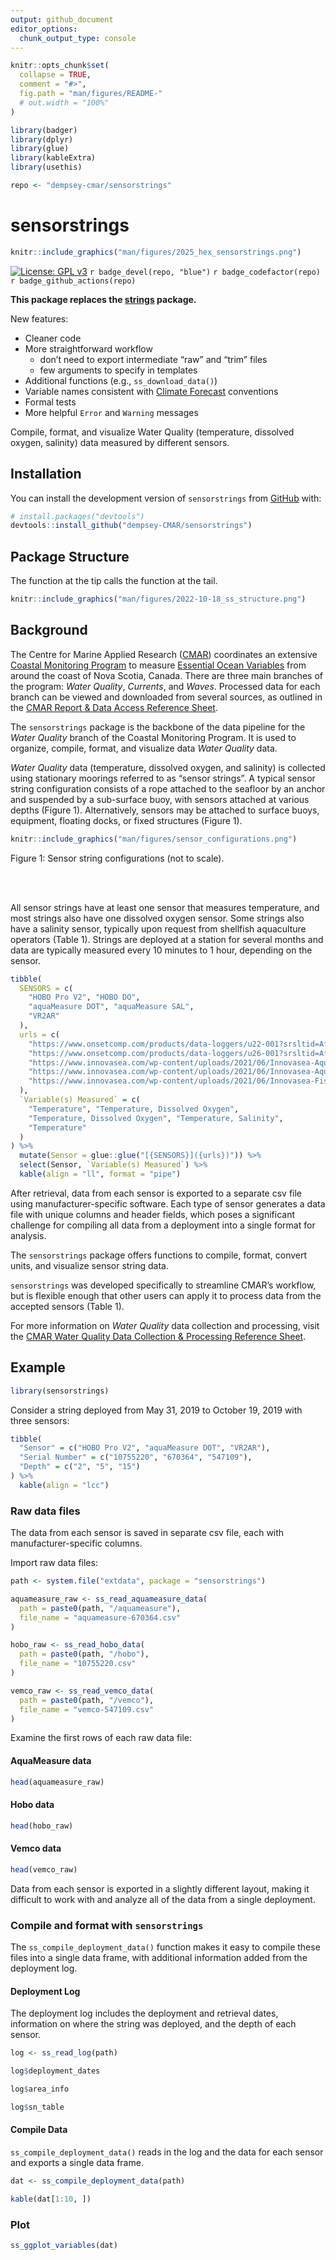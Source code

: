 ```yaml
---
output: github_document
editor_options: 
  chunk_output_type: console
---
```


<!-- README.md is generated from README.Rmd. Please edit that file -->

```r
knitr::opts_chunk$set(
  collapse = TRUE,
  comment = "#>",
  fig.path = "man/figures/README-"
  # out.width = "100%"
)

library(badger)
library(dplyr)
library(glue)
library(kableExtra)
library(usethis)

repo <- "dempsey-cmar/sensorstrings"
```

# sensorstrings


```r
knitr::include_graphics("man/figures/2025_hex_sensorstrings.png")
```


<!-- badges: start -->

[![License: GPL v3](https://img.shields.io/badge/License-GPLv3-blue.svg)](https://www.gnu.org/licenses/gpl-3.0) `r badge_devel(repo, "blue")` `r badge_codefactor(repo)` `r badge_github_actions(repo)`
<!-- badges: end -->

**This package replaces the [strings](https://github.com/Centre-for-Marine-Applied-Research/strings) package.** 

New features:

- Cleaner code 
- More straightforward workflow 
  - don't need to export intermediate "raw" and "trim" files
  - few arguments to specify in templates
- Additional functions (e.g., `ss_download_data()`)
- Variable names consistent with [Climate Forecast](https://cfconventions.org/) conventions
- Formal tests
- More helpful `Error` and `Warning` messages


Compile, format, and visualize Water Quality (temperature, dissolved oxygen, salinity) data measured by different sensors. 

## Installation

You can install the development version of `sensorstrings` from [GitHub](https://github.com/) with:

``` r
# install.packages("devtools")
devtools::install_github("dempsey-CMAR/sensorstrings")
```

## Package Structure

The function at the tip calls the function at the tail.

```r
knitr::include_graphics("man/figures/2022-10-18_ss_structure.png")
```


## Background

The Centre for Marine Applied Research ([CMAR](https://cmar.ca/)) coordinates an extensive [Coastal Monitoring Program](https://cmar.ca/coastal-monitoring-program/) to measure [Essential Ocean Variables](https://www.goosocean.org/index.php?option=com_content&view=article&id=14&Itemid=114) from around the coast of Nova Scotia, Canada. There are three main branches of the program: _Water Quality_, _Currents_, and _Waves_. Processed data for each branch can be viewed and downloaded from several sources, as outlined in the [CMAR Report & Data Access Reference Sheet](https://cmar.ca/wp-content/uploads/sites/22/2024/07/Report-Data-Access-2024-07-30.pdf).

The `sensorstrings` package is the backbone of the data pipeline for the _Water Quality_ branch of the Coastal Monitoring Program. It is used to organize, compile, format, and visualize data _Water Quality_ data. 

_Water Quality_ data (temperature, dissolved oxygen, and salinity) is collected using stationary moorings referred to as “sensor strings”. A typical sensor string configuration consists of a rope attached to the seafloor by an anchor and suspended by a sub-surface buoy, with sensors attached at various depths (Figure 1). Alternatively, sensors may be attached to surface buoys, equipment, floating docks, or fixed structures (Figure 1). 


```r
knitr::include_graphics("man/figures/sensor_configurations.png")
```
Figure 1: Sensor string configurations (not to scale).

<br>
<br>

All sensor strings have at least one sensor that measures temperature, and most strings also have one dissolved oxygen sensor. Some strings also have a salinity sensor, typically upon request from shellfish aquaculture operators (Table 1). Strings are deployed at a station for several months and data are typically measured every 10 minutes to 1 hour, depending on the sensor.

```r
tibble(
  SENSORS = c(
    "HOBO Pro V2", "HOBO DO",
    "aquaMeasure DOT", "aquaMeasure SAL",
    "VR2AR"
  ),
  urls = c(
    "https://www.onsetcomp.com/products/data-loggers/u22-001?srsltid=AfmBOoriI8QowHkQCbiLdFMNA12Lsbf-lYXC9vMDXgyhcHsibbLfWXDQ",
    "https://www.onsetcomp.com/products/data-loggers/u26-001?srsltid=AfmBOoqXHvl-Em6Y01MSXAGDPh8dYywwhD25xynKzm1GtEffJrl4ws8x",
    "https://www.innovasea.com/wp-content/uploads/2021/06/Innovasea-Aquaculture-Intelligence-Spec-Sheet-060721.pdf",
    "https://www.innovasea.com/wp-content/uploads/2021/06/Innovasea-Aquaculture-Intelligence-Spec-Sheet-060721.pdf",
    "https://www.innovasea.com/wp-content/uploads/2021/06/Innovasea-Fish-Tracking-vr2ar-data-sheet-0621.pdf"
  ),
  `Variable(s) Measured` = c(
    "Temperature", "Temperature, Dissolved Oxygen",
    "Temperature, Dissolved Oxygen", "Temperature, Salinity",
    "Temperature"
  )
) %>%
  mutate(Sensor = glue::glue("[{SENSORS}]({urls})")) %>%
  select(Sensor, `Variable(s) Measured`) %>%
  kable(align = "ll", format = "pipe")
```


After retrieval, data from each sensor is exported to a separate csv file using manufacturer-specific software. Each type of sensor generates a data file with unique columns and header fields, which poses a significant challenge for compiling all data from a deployment into a single format for analysis.

The `sensorstrings` package offers functions to compile, format, convert units, and visualize sensor string data.

`sensorstrings` was developed specifically to streamline CMAR’s workflow, but is flexible enough that other users can apply it to process data from the accepted sensors (Table 1). 


For more information on _Water Quality_ data collection and processing, visit the [CMAR Water Quality Data Collection & Processing Reference Sheet](https://cmar.ca/wp-content/uploads/sites/22/2024/06/2024-06-17_CMAR_CMP_Workflow.pdf).


## Example

```r
library(sensorstrings)
```

Consider a string deployed from May 31, 2019 to October 19, 2019 with three sensors:

```r
tibble(
  "Sensor" = c("HOBO Pro V2", "aquaMeasure DOT", "VR2AR"),
  "Serial Number" = c("10755220", "670364", "547109"),
  "Depth" = c("2", "5", "15")
) %>%
  kable(align = "lcc")
```

### Raw data files

The data from each sensor is saved in separate csv file, each with manufacturer-specific columns.

Import raw data files:

```r
path <- system.file("extdata", package = "sensorstrings")

aquameasure_raw <- ss_read_aquameasure_data(
  path = paste0(path, "/aquameasure"),
  file_name = "aquameasure-670364.csv"
)

hobo_raw <- ss_read_hobo_data(
  path = paste0(path, "/hobo"),
  file_name = "10755220.csv"
)

vemco_raw <- ss_read_vemco_data(
  path = paste0(path, "/vemco"),
  file_name = "vemco-547109.csv"
)
```

Examine the first rows of each raw data file:

#### AquaMeasure data
```r
head(aquameasure_raw)
```

#### Hobo data

```r
head(hobo_raw)
```

#### Vemco data

```r
head(vemco_raw)
```


Data from each sensor is exported in a slightly different layout, making it difficult to work with and analyze all of the data from a single deployment.

### Compile and format with `sensorstrings`

The `ss_compile_deployment_data()` function makes it easy to compile these files into a single data frame, with additional information added from the deployment log.

#### Deployment Log

The deployment log includes the deployment and retrieval dates, information on where the string was deployed, and the depth of each sensor.
```r
log <- ss_read_log(path)
```

```r
log$deployment_dates
```

```r
log$area_info
```

```r
log$sn_table
```

#### Compile Data

`ss_compile_deployment_data()` reads in the log and the data for each sensor and exports a single data frame.
```r
dat <- ss_compile_deployment_data(path)

kable(dat[1:10, ])
```


### Plot

```r
ss_ggplot_variables(dat)
```









